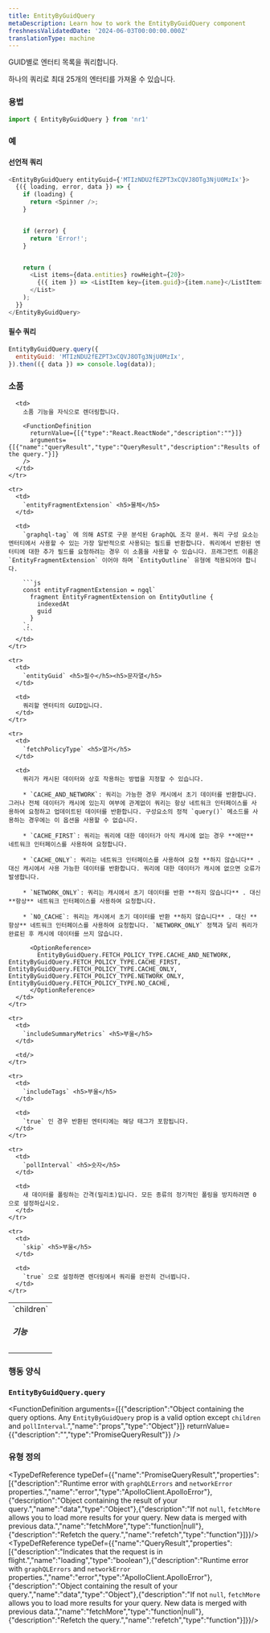 ```yaml
---
title: EntityByGuidQuery
metaDescription: Learn how to work the EntityByGuidQuery component
freshnessValidatedDate: '2024-06-03T00:00:00.000Z'
translationType: machine
---
```


GUID별로 엔터티 목록을 쿼리합니다.

하나의 쿼리로 최대 25개의 엔터티를 가져올 수 있습니다.

### 용법

```js
import { EntityByGuidQuery } from 'nr1'
```

### 예

#### 선언적 쿼리

```js
<EntityByGuidQuery entityGuid={'MTIzNDU2fEZPT3xCQVJ8OTg3NjU0MzIx'}>
  {({ loading, error, data }) => {
    if (loading) {
      return <Spinner />;
    }


    if (error) {
      return 'Error!';
    }


    return (
      <List items={data.entities} rowHeight={20}>
        {({ item }) => <ListItem key={item.guid}>{item.name}</ListItem>}
      </List>
    );
  }}
</EntityByGuidQuery>
```

#### 필수 쿼리

```js
EntityByGuidQuery.query({
  entityGuid: 'MTIzNDU2fEZPT3xCQVJ8OTg3NjU0MzIx',
}).then(({ data }) => console.log(data));
```

### 소품

<table>
  <tbody>
    <tr>
      <td>
        `children` <h5>기능</h5>
      </td>

      <td>
        소품 기능을 자식으로 렌더링합니다.

        <FunctionDefinition
          returnValue={[{"type":"React.ReactNode","description":""}]}
          arguments={[{"name":"queryResult","type":"QueryResult","description":"Results of the query."}]}
        />
      </td>
    </tr>

    <tr>
      <td>
        `entityFragmentExtension` <h5>물체</h5>
      </td>

      <td>
        `graphql-tag` 에 의해 AST로 구문 분석된 GraphQL 조각 문서. 쿼리 구성 요소는 엔터티에서 사용할 수 있는 가장 일반적으로 사용되는 필드를 반환합니다. 쿼리에서 반환된 엔터티에 대한 추가 필드를 요청하려는 경우 이 소품을 사용할 수 있습니다. 프래그먼트 이름은 `EntityFragmentExtension` 이어야 하며 `EntityOutline` 유형에 적용되어야 합니다.

        ```js
        const entityFragmentExtension = ngql`
          fragment EntityFragmentExtension on EntityOutline {
            indexedAt
            guid
          }
        `;
        ```
      </td>
    </tr>

    <tr>
      <td>
        `entityGuid` <h5>필수</h5><h5>문자열</h5>
      </td>

      <td>
        쿼리할 엔터티의 GUID입니다.
      </td>
    </tr>

    <tr>
      <td>
        `fetchPolicyType` <h5>열거</h5>
      </td>

      <td>
        쿼리가 캐시된 데이터와 상호 작용하는 방법을 지정할 수 있습니다.

        * `CACHE_AND_NETWORK`: 쿼리는 가능한 경우 캐시에서 초기 데이터를 반환합니다. 그러나 전체 데이터가 캐시에 있는지 여부에 관계없이 쿼리는 항상 네트워크 인터페이스를 사용하여 요청하고 업데이트된 데이터를 반환합니다. 구성요소의 정적 `query()` 메소드를 사용하는 경우에는 이 옵션을 사용할 수 없습니다.

        * `CACHE_FIRST`: 쿼리는 쿼리에 대한 데이터가 아직 캐시에 없는 경우 **에만** 네트워크 인터페이스를 사용하여 요청합니다.

        * `CACHE_ONLY`: 쿼리는 네트워크 인터페이스를 사용하여 요청 **하지 않습니다** . 대신 캐시에서 사용 가능한 데이터를 반환합니다. 쿼리에 대한 데이터가 캐시에 없으면 오류가 발생합니다.

        * `NETWORK_ONLY`: 쿼리는 캐시에서 초기 데이터를 반환 **하지 않습니다** . 대신 **항상** 네트워크 인터페이스를 사용하여 요청합니다.

        * `NO_CACHE`: 쿼리는 캐시에서 초기 데이터를 반환 **하지 않습니다** . 대신 **항상** 네트워크 인터페이스를 사용하여 요청합니다. `NETWORK_ONLY` 정책과 달리 쿼리가 완료된 후 캐시에 데이터를 쓰지 않습니다.

          <OptionReference>
            EntityByGuidQuery.FETCH_POLICY_TYPE.CACHE_AND_NETWORK, EntityByGuidQuery.FETCH_POLICY_TYPE.CACHE_FIRST, EntityByGuidQuery.FETCH_POLICY_TYPE.CACHE_ONLY, EntityByGuidQuery.FETCH_POLICY_TYPE.NETWORK_ONLY, EntityByGuidQuery.FETCH_POLICY_TYPE.NO_CACHE,
          </OptionReference>
      </td>
    </tr>

    <tr>
      <td>
        `includeSummaryMetrics` <h5>부울</h5>
      </td>

      <td/>
    </tr>

    <tr>
      <td>
        `includeTags` <h5>부울</h5>
      </td>

      <td>
        `true` 인 경우 반환된 엔터티에는 해당 태그가 포함됩니다.
      </td>
    </tr>

    <tr>
      <td>
        `pollInterval` <h5>숫자</h5>
      </td>

      <td>
        새 데이터를 폴링하는 간격(밀리초)입니다. 모든 종류의 정기적인 폴링을 방지하려면 0으로 설정하십시오.
      </td>
    </tr>

    <tr>
      <td>
        `skip` <h5>부울</h5>
      </td>

      <td>
        `true` 으로 설정하면 렌더링에서 쿼리를 완전히 건너뜁니다.
      </td>
    </tr>
  </tbody>
</table>

### 행동 양식

### `EntityByGuidQuery.query`

<FunctionDefinition
  arguments={[{"description":"Object containing the query options. Any `EntityByGuidQuery` prop is a valid option except `children` and `pollInterval`.","name":"props","type":"Object"}]}
  returnValue={{"description":"","type":"PromiseQueryResult"}}
/>

### 유형 정의

<TypeDefReference typeDef={{"name":"PromiseQueryResult","properties":[{"description":"Runtime error with `graphQLErrors` and `networkError` properties.","name":"error","type":"ApolloClient.ApolloError"},{"description":"Object containing the result of your query.","name":"data","type":"Object"},{"description":"If not `null`, `fetchMore` allows you to load more results for your query. New data is merged with previous data.","name":"fetchMore","type":"function|null"},{"description":"Refetch the query.","name":"refetch","type":"function"}]}}/><TypeDefReference typeDef={{"name":"QueryResult","properties":[{"description":"Indicates that the request is in flight.","name":"loading","type":"boolean"},{"description":"Runtime error with `graphQLErrors` and `networkError` properties.","name":"error","type":"ApolloClient.ApolloError"},{"description":"Object containing the result of your query.","name":"data","type":"Object"},{"description":"If not `null`, `fetchMore` allows you to load more results for your query. New data is merged with previous data.","name":"fetchMore","type":"function|null"},{"description":"Refetch the query.","name":"refetch","type":"function"}]}}/>